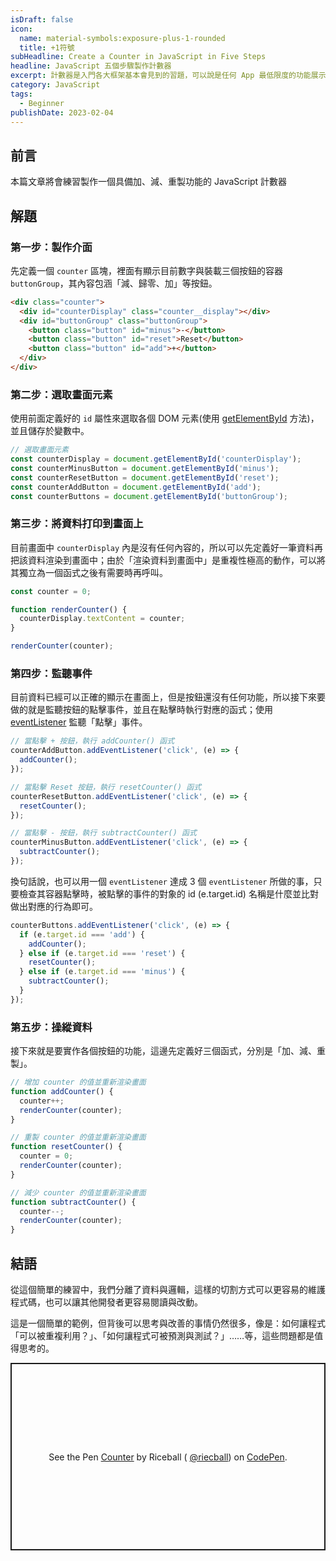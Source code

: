 ```yaml
---
isDraft: false
icon:
  name: material-symbols:exposure-plus-1-rounded
  title: +1符號
subHeadline: Create a Counter in JavaScript in Five Steps
headline: JavaScript 五個步驟製作計數器
excerpt: 計數器是入門各大框架基本會見到的習題，可以說是任何 App 最低限度的功能展示。這次使用原生的 JavaScript 來重現該題目，並且一步一步的思考並改善結果，本篇文章將會練習製作一個具備加、減、重製功能的 JavaScript 計數器。
category: JavaScript
tags:
  - Beginner
publishDate: 2023-02-04
---
```


## 前言

<Sidenote type="info">本篇文章將會練習製作一個具備加、減、重製功能的 JavaScript 計數器</Sidenote>

## 解題

### 第一步：製作介面

先定義一個 `counter` 區塊，裡面有顯示目前數字與裝載三個按鈕的容器`buttonGroup`，其內容包涵「減、歸零、加」等按鈕。

```html
<div class="counter">
  <div id="counterDisplay" class="counter__display"></div>
  <div id="buttonGroup" class="buttonGroup">
    <button class="button" id="minus">-</button>
    <button class="button" id="reset">Reset</button>
    <button class="button" id="add">+</button>
  </div>
</div>
```

### 第二步：選取畫面元素

使用前面定義好的 `id` 屬性來選取各個 DOM 元素(使用 [getElementById](https://developer.mozilla.org/en-US/docs/Web/API/Document/getElementById) 方法)，並且儲存於變數中。

```javascript
// 選取畫面元素
const counterDisplay = document.getElementById('counterDisplay');
const counterMinusButton = document.getElementById('minus');
const counterResetButton = document.getElementById('reset');
const counterAddButton = document.getElementById('add');
const counterButtons = document.getElementById('buttonGroup');
```

### 第三步：將資料打印到畫面上

目前畫面中 `counterDisplay` 內是沒有任何內容的，所以可以先定義好一筆資料再把該資料渲染到畫面中；由於「渲染資料到畫面中」是重複性極高的動作，可以將其獨立為一個函式之後有需要時再呼叫。

```javascript
const counter = 0;

function renderCounter() {
  counterDisplay.textContent = counter;
}

renderCounter(counter);
```

### 第四步：監聽事件

目前資料已經可以正確的顯示在畫面上，但是按鈕還沒有任何功能，所以接下來要做的就是監聽按鈕的點擊事件，並且在點擊時執行對應的函式；使用 [eventListener](https://developer.mozilla.org/zh-TW/docs/Web/API/EventTarget/addEventListener) 監聽「點擊」事件。

```javascript
// 當點擊 + 按鈕，執行 addCounter() 函式
counterAddButton.addEventListener('click', (e) => {
  addCounter();
});

// 當點擊 Reset 按鈕，執行 resetCounter() 函式
counterResetButton.addEventListener('click', (e) => {
  resetCounter();
});

// 當點擊 - 按鈕，執行 subtractCounter() 函式
counterMinusButton.addEventListener('click', (e) => {
  subtractCounter();
});
```

換句話說，也可以用一個 `eventListener` 達成 3 個 `eventListener` 所做的事，只要檢查其容器點擊時，被點擊的事件的對象的 id (e.target.id) 名稱是什麼並比對做出對應的行為即可。

```javascript
counterButtons.addEventListener('click', (e) => {
  if (e.target.id === 'add') {
    addCounter();
  } else if (e.target.id === 'reset') {
    resetCounter();
  } else if (e.target.id === 'minus') {
    subtractCounter();
  }
});
```

### 第五步：操縱資料

接下來就是要實作各個按鈕的功能，這邊先定義好三個函式，分別是「加、減、重製」。

```javascript
// 增加 counter 的值並重新渲染畫面
function addCounter() {
  counter++;
  renderCounter(counter);
}

// 重製 counter 的值並重新渲染畫面
function resetCounter() {
  counter = 0;
  renderCounter(counter);
}

// 減少 counter 的值並重新渲染畫面
function subtractCounter() {
  counter--;
  renderCounter(counter);
}
```

## 結語

從這個簡單的練習中，我們分離了資料與邏輯，這樣的切割方式可以更容易的維護程式碼，也可以讓其他開發者更容易閱讀與改動。

這是一個簡單的範例，但背後可以思考與改善的事情仍然很多，像是：如何讓程式「可以被重複利用？」、「如何讓程式可被預測與測試？」……等，這些問題都是值得思考的。

<p
  class="codepen"
  data-height="300"
  data-default-tab="result"
  data-slug-hash="XWBxORG"
  data-preview="true"
  data-editable="true"
  data-user="riecball"
  style="height: 300px; box-sizing: border-box; display: flex; align-items: center; justify-content: center; border: 2px solid; margin: 1em 0; padding: 1em;"
>
  <span>
    See the Pen <a href="https://codepen.io/riecball/pen/XWBxORG">Counter</a> by Riceball (
    <a href="https://codepen.io/riecball">@riecball</a>) on <a href="https://codepen.io">CodePen</a>.
  </span>
</p>
<script async src="https://cpwebassets.codepen.io/assets/embed/ei.js"></script>
